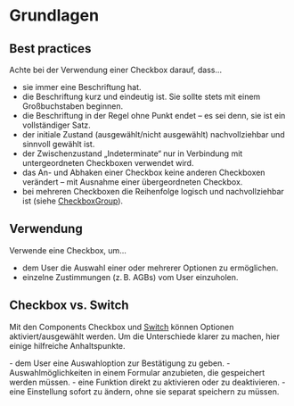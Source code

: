 # Grundlagen

## Best practices

Achte bei der Verwendung einer Checkbox darauf, dass...

- sie immer eine Beschriftung hat. 
- die Beschriftung kurz und eindeutig ist. Sie sollte stets mit einem Großbuchstaben beginnen.
- die Beschriftung in der Regel ohne Punkt endet – es sei denn, sie ist ein vollständiger Satz.
- der initiale Zustand (ausgewählt/nicht ausgewählt) nachvollziehbar und sinnvoll gewählt ist.
- der Zwischenzustand „Indeterminate“ nur in Verbindung mit untergeordneten Checkboxen verwendet wird.
- das An- und Abhaken einer Checkbox keine anderen Checkboxen verändert – mit Ausnahme einer übergeordneten Checkbox.
- bei mehreren Checkboxen die Reihenfolge logisch und nachvollziehbar ist (siehe [CheckboxGroup](/03-components/form-controls/checkbox-group)).

## Verwendung

Verwende eine Checkbox, um...

- dem User die Auswahl einer oder mehrerer Optionen zu ermöglichen.
- einzelne Zustimmungen (z. B. AGBs) vom User einzuholen.

## Checkbox vs. Switch

Mit den Components Checkbox und [Switch](/03-components/form-controls/switch) können Optionen aktiviert/ausgewählt werden. 
Um die Unterschiede klarer zu machen, hier einige hilfreiche Anhaltspunkte.

<DoAndDont>
  <Plain heading="Verwende eine Checkbox, um z. B. ...">
    - dem User eine Auswahloption zur Bestätigung zu geben.
    - Auswahlmöglichkeiten in einem Formular anzubieten, die gespeichert werden müssen.

  </Plain>

  <Plain heading="Verwende einen Switch, um z. B. ...">
    - eine Funktion direkt zu aktivieren oder zu deaktivieren.
    - eine Einstellung sofort zu ändern, ohne sie separat speichern zu müssen.

  </Plain>
</DoAndDont>
